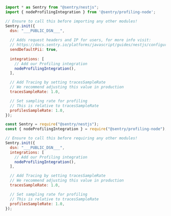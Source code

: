 ```javascript {tabTitle:ESM} {filename: instrument.mjs} {"onboardingOptions": {"performance": "16-19", "profiling": "2, 11-15, 20-23"}}
import * as Sentry from "@sentry/nestjs";
import { nodeProfilingIntegration } from '@sentry/profiling-node';

// Ensure to call this before importing any other modules!
Sentry.init({
  dsn: "___PUBLIC_DSN___",
  
  // Adds request headers and IP for users, for more info visit:
  // https://docs.sentry.io/platforms/javascript/guides/nestjs/configuration/options/#sendDefaultPii
  sendDefaultPii: true,
  
  integrations: [
    // Add our Profiling integration
    nodeProfilingIntegration(),
  ],

  // Add Tracing by setting tracesSampleRate
  // We recommend adjusting this value in production
  tracesSampleRate: 1.0,

  // Set sampling rate for profiling
  // This is relative to tracesSampleRate
  profilesSampleRate: 1.0,
});
```

```javascript {tabTitle:CommonJS} {filename: instrument.js} {"onboardingOptions": {"performance": "11-14", "profiling": "2, 7-10, 15-18"}}
const Sentry = require("@sentry/nestjs");
const { nodeProfilingIntegration } = require("@sentry/profiling-node");

// Ensure to call this before requiring any other modules!
Sentry.init({
  dsn: "___PUBLIC_DSN___",
  integrations: [
    // Add our Profiling integration
    nodeProfilingIntegration(),
  ],

  // Add Tracing by setting tracesSampleRate
  // We recommend adjusting this value in production
  tracesSampleRate: 1.0,

  // Set sampling rate for profiling
  // This is relative to tracesSampleRate
  profilesSampleRate: 1.0,
});
```

